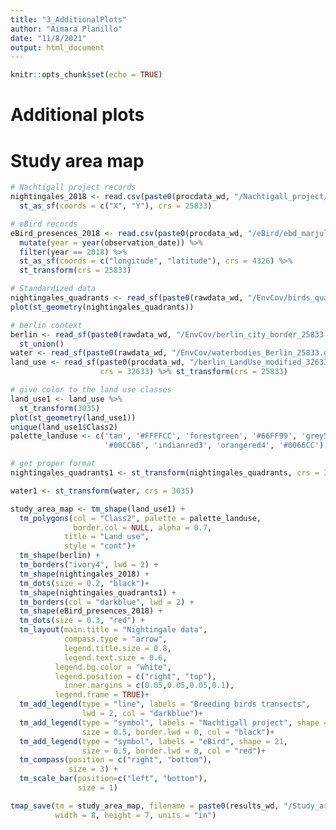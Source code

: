 ```yaml
---
title: "3_AdditionalPlots"
author: "Aimara Planillo"
date: "11/8/2021"
output: html_document
---
```


```r
knitr::opts_chunk$set(echo = TRUE)
```

# Additional plots


# Study area map

```r
# Nachtigall project records
nightingales_2018 <- read.csv(paste0(procdata_wd, "/Nachtigall_project/Nightingales_corrected_2018_maxent.csv")) %>%
  st_as_sf(coords = c("X", "Y"), crs = 25833)

# eBird records
eBird_presences_2018 <- read.csv(paste0(procdata_wd, "/eBird/ebd_marjul_201718_nightingale_all_presences.csv")) %>%
  mutate(year = year(observation_date)) %>%
  filter(year == 2018) %>%
  st_as_sf(coords = c("longitude", "latitude"), crs = 4326) %>%
  st_transform(crs = 25833)

# Standardized data 
nightingales_quadrants <- read_sf(paste0(rawdata_wd, "/EnvCov/birds_quadrants1x1km_3035.gpkg"))
plot(st_geometry(nightingales_quadrants))

# berlin context
berlin <- read_sf(paste0(rawdata_wd, "/EnvCov/berlin_city_border_25833.gpkg"), crs = 25833) %>%
  st_union()
water <- read_sf(paste0(rawdata_wd, "/EnvCov/waterbodies_Berlin_25833.gpkg"))
land_use <- read_sf(paste0(procdata_wd, "/berlin_LandUse_modified_32633.gpkg"),
                    crs = 32633) %>% st_transform(crs = 25833)

# give color to the land use classes 
land_use1 <- land_use %>%
  st_transform(3035)
plot(st_geometry(land_use1))
unique(land_use1$Class2)
palette_landuse <- c('tan', '#FFFFCC', 'forestgreen', '#66FF99', 'grey50', 
                     '#00CC66', 'indianred3', 'orangered4', '#0066CC')

# get proper format
nightingales_quadrants1 <- st_transform(nightingales_quadrants, crs = 3035)

water1 <- st_transform(water, crs = 3035)

study_area_map <- tm_shape(land_use1) +
  tm_polygons(col = "Class2", palette = palette_landuse,
              border.col = NULL, alpha = 0.7,
            title = "Land use",
            style = "cont")+
  tm_shape(berlin) +
  tm_borders("ivory4", lwd = 2) +
  tm_shape(nightingales_2018) +
  tm_dots(size = 0.2, "black")+
  tm_shape(nightingales_quadrants1) +
  tm_borders(col = "darkblue", lwd = 2) +
  tm_shape(eBird_presences_2018) +
  tm_dots(size = 0.3, "red") +
  tm_layout(main.title = "Nightingale data", 
            compass.type = "arrow",
            legend.title.size = 0.8,
            legend.text.size = 0.6, 
          legend.bg.color = "white",
          legend.position = c("right", "top"),
            inner.margins = c(0.05,0.05,0.05,0.1),
          legend.frame = TRUE)+
  tm_add_legend(type = "line", labels = "Breeding birds transects", 
                lwd = 2, col = "darkblue")+
  tm_add_legend(type = "symbol", labels = "Nachtigall project", shape = 21, 
                size = 0.5, border.lwd = 0, col = "black")+
  tm_add_legend(type = "symbol", labels = "eBird", shape = 21, 
                size = 0.5, border.lwd = 0, col = "red")+
  tm_compass(position = c("right", "bottom"),
             size = 3) +
  tm_scale_bar(position=c("left", "bottom"), 
               size = 1)
```


```r
tmap_save(tm = study_area_map, filename = paste0(results_wd, "/Study_area_map.png"), 
          width = 8, height = 7, units = "in")
```



